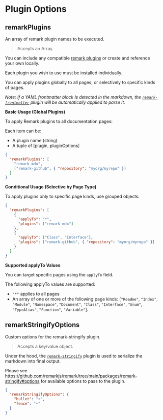
# Plugin Options

## remarkPlugins

<Callout emoji="💡">An array of remark plugin names to be executed.</Callout>

> Accepts an Array.

You can include any compatible [remark plugins](https://github.com/remarkjs/remark/blob/main/doc/plugins.md) or create and reference your own locally.

Each plugin you wish to use must be installed individually.

You can apply plugins globally to all pages, or selectively to specific kinds of pages.

_Note: If a YAML frontmatter block is detected in the markdown, the [`remark-frontmatter`](https://github.com/remarkjs/remark-frontmatter) plugin will be automatically applied to parse it._

**Basic Usage (Global Plugins)**

To apply Remark plugins to all documentation pages:

Each item can be:

- A plugin name (string)
- A tuple of [plugin, pluginOptions]

```json
{
  "remarkPlugins": [
    "remark-mdx",
    ["remark-github", { "repository": "myorg/myrepo" }]
  ]
}
```

**Conditional Usage (Selective by Page Type)**

To apply plugins only to specific page kinds, use grouped objects:

```json
{
  "remarkPlugins": [
    {
      "applyTo": "*",
      "plugins": ["remark-mdx"]
    },
    {
      "applyTo": ["Class", "Interface"],
      "plugins": ["remark-github", { "repository": "myorg/myrepo" }]
    }
  ]
}
```

**Supported applyTo Values**

You can target specific pages using the `applyTo` field.

The following applyTo values are supported:

- `"*"` applies to all pages
- An array of one or more of the following page kinds: [`"Readme"`, `"Index"`, `"Module"`, `"Namespace"`, `"Document"`, `"Class"`, `"Interface"`, `"Enum"`, `"TypeAlias"`, `"Function"`, `"Variable"`].

## remarkStringifyOptions

<Callout emoji="💡">Custom options for the remark-stringify plugin.</Callout>

> Accepts a key/value object.

Under the hood, the [`remark-stringify`](https://github.com/remarkjs/remark/tree/main/packages/remark-stringify) plugin is used to serialize the markdown into final output.

Please see https://github.com/remarkjs/remark/tree/main/packages/remark-stringify#options for available options to pass to the plugin.

```json filename="typedoc.json"
{
  "remarkStringifyOptions": {
    "bullet": "+",
    "fence": "~"
  }
}
```
